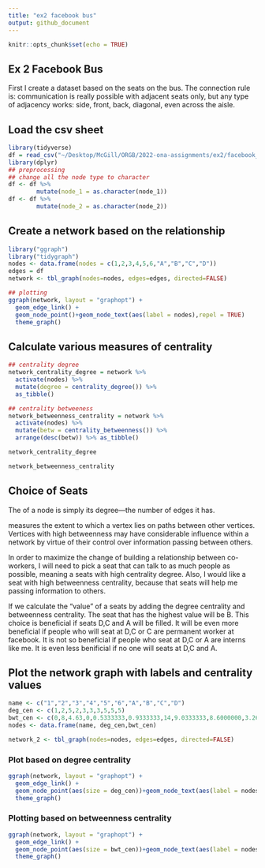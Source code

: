 ```yaml
---
title: "ex2 facebook bus"
output: github_document
---
```


```r
knitr::opts_chunk$set(echo = TRUE)
```

## Ex 2 Facebook Bus
First I create a dataset based on the seats on the bus. The connection rule is: communication is really possible with adjacent seats only, but any type of adjacency works: side, front, back, diagonal, even across the aisle.

## Load the csv sheet
```r
library(tidyverse)
df = read_csv("~/Desktop/McGill/ORGB/2022-ona-assignments/ex2/facebook_bus.csv")
library(dplyr)
## preprocessing
## change all the node type to character
df <- df %>%
        mutate(node_1 = as.character(node_1))
df <- df %>%
        mutate(node_2 = as.character(node_2))
```
## Create a network based on the relationship
```r
library("ggraph")
library("tidygraph")
nodes <- data.frame(nodes = c(1,2,3,4,5,6,"A","B","C","D"))
edges = df
network <- tbl_graph(nodes=nodes, edges=edges, directed=FALSE)
```

```r
## plotting
ggraph(network, layout = "graphopt") + 
  geom_edge_link() + 
  geom_node_point()+geom_node_text(aes(label = nodes),repel = TRUE)
  theme_graph()

```
## Calculate various measures of centrality
```r
## centrality degree
network_centrality_degree = network %>%
  activate(nodes) %>%
  mutate(degree = centrality_degree()) %>%
  as_tibble()

## centrality betweeness
network_betweenness_centrality = network %>%
  activate(nodes) %>%
  mutate(betw = centrality_betweenness()) %>%
  arrange(desc(betw)) %>% as_tibble()
```
```r
network_centrality_degree
```
```r
network_betweenness_centrality
```
## Choice of Seats
The \textbf{degree centrality} of a node is simply its degree—the number of edges it has.

\textbf{Betweenness centrality} measures the extent to which a vertex lies on paths between other vertices. Vertices with high betweenness may have considerable influence within a network by virtue of their control over information passing between others. 

In order to maximize the change of building a relationship between co-workers, I will need to pick a seat that can talk to as much people as possible, meaning a seats with high centrality degree. Also, I would like a seat with high betweenness centrality, because that seats will help me passing information to others.

If we calculate the "value" of a seats by adding the degree centrality and betweenness centrality. The seat that has the highest value will be B. This choice is beneficial if seats D,C and A will be filled. It will be even more beneficial if people who will seat at D,C or C are permanent worker at facebook. It is not so beneficial if people who seat at D,C or A are interns like me. It is even less benificial if no one will seats at D,C and A.

## Plot the network graph with labels and centrality values
```r
name <- c("1","2","3","4","5","6","A","B","C","D")
deg_cen <- c(1,2,5,2,3,3,3,5,5,5)
bwt_cen <- c(0,8,4.63,0,0.5333333,0.9333333,14,9.0333333,8.6000000,3.2666667)
nodes <- data.frame(name, deg_cen,bwt_cen)

network_2 <- tbl_graph(nodes=nodes, edges=edges, directed=FALSE)
```
### Plot based on degree centrality
```r
ggraph(network, layout = "graphopt") + 
  geom_edge_link() + 
  geom_node_point(aes(size = deg_cen))+geom_node_text(aes(label = nodes),repel = TRUE)
  theme_graph()
```
### Plotting based on betweenness centrality
```r
ggraph(network, layout = "graphopt") + 
  geom_edge_link() + 
  geom_node_point(aes(size = bwt_cen))+geom_node_text(aes(label = nodes),repel = TRUE)
  theme_graph()
```

